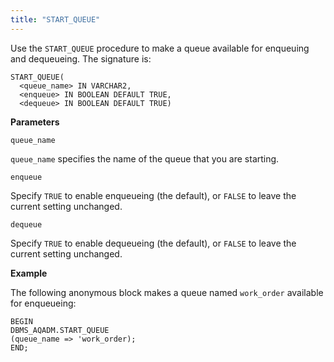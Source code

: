 ```yaml
---
title: "START_QUEUE"
---
```


Use the `START_QUEUE` procedure to make a queue available for enqueuing and dequeueing. The signature is:

```text
START_QUEUE(
  <queue_name> IN VARCHAR2,
  <enqueue> IN BOOLEAN DEFAULT TRUE,
  <dequeue> IN BOOLEAN DEFAULT TRUE)
```

**Parameters**

`queue_name`

 `queue_name` specifies the name of the queue that you are starting.

`enqueue`

 Specify `TRUE` to enable enqueueing (the default), or `FALSE` to leave the current setting unchanged.

`dequeue`

 Specify `TRUE` to enable dequeueing (the default), or `FALSE` to leave the current setting unchanged.

**Example**

The following anonymous block makes a queue named `work_order` available for enqueueing:

```text
BEGIN
DBMS_AQADM.START_QUEUE
(queue_name => 'work_order);
END;
```
